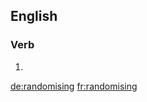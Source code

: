 ==English==

===Verb===
{{head|en|present participle}}

# {{present participle of|randomise|lang=en|nocat=1}}

[[de:randomising]]
[[fr:randomising]]